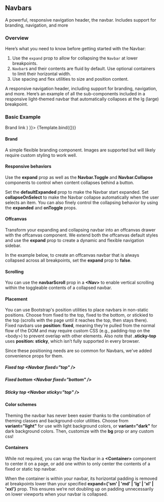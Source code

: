 

<Meta
    title="Bootstrap/Components/Navbar/Navbar"
    component={Navbar}
/>


## Navbars

A powerful, responsive navigation header, the navbar. Includes support for branding, navigation, and more

### Overview

Here’s what you need to know before getting started with the Navbar:

1. Use the `expand` prop to allow for collapsing the `Navbar` at lower breakpoints.
2. `Navbar`s and their contents are fluid by default. Use optional containers to limit their horizontal width.
3. Use spacing and flex utilities to size and position content.

A responsive navigation header, including support for branding, navigation, and more. Here’s an example of all the sub-components included in a responsive light-themed navbar that automatically collapses at the lg (large) breakpoint.

### Basic Example
<Canvas>
    <Story
        name="Demo"
        args={{
            bg: 'primary',
            as: 'div',
            collapseOnSelect: false,
            expand: true,
            expanded: undefined,
            fixed: undefined,
            role: 'navigation',
            sticky: undefined,
            variant: 'dark',
            children: (
                <Container>
                    <Navbar.Brand href="#home">Brand link</Navbar.Brand>
                </Container>
            )
        }}>
        {Template.bind({})}
    </Story>
</Canvas>

<ArgsTable story="Demo" />

#### Brand

A simple flexible branding component. Images are supported but will likely require custom styling to work well.

<Canvas>
    <Story name="Brand" story={stories.Brand} />
</Canvas>

#### Responsive behaviors

Use the <b>expand</b> prop as well as the <b>Navbar.Toggle</b> and <b>Navbar.Collapse</b> components to control when content collapses behind a button.

Set the <b>defaultExpanded</b> prop to make the Navbar start expanded. Set <b>collapseOnSelect</b> to make the Navbar collapse automatically when the user selects an item. You can also finely control the collapsing behavior by using the <b>expanded</b> and <b>onToggle</b> props.

<Canvas>
    <Story name="ResponsiveBehaviors" story={stories.ResponsiveBehaviors} />
</Canvas>

#### Offcanvas

Transform your expanding and collapsing navbar into an offcanvas drawer with the offcanvas component. We extend both the offcanvas default styles and use the <b>expand</b> prop to create a dynamic and flexible navigation sidebar.

In the example below, to create an offcanvas navbar that is always collapsed across all breakpoints, set the <b>expand</b> prop to <b>false</b>.

<Canvas>
    <Story name="NavbarOffcanvas" story={stories.NavbarOffcanvas} />
</Canvas>

#### Scrolling

You can use the <b>navbarScroll</b> prop in a <b><Nav\></b> to enable vertical scrolling within the toggleable contents of a collapsed navbar.

#### Placement

You can use Bootstrap's position utilities to place navbars in non-static positions. Choose from fixed to the top, fixed to the bottom, or stickied to the top (scrolls with the page until it reaches the top, then stays there). Fixed navbars use <b>position: fixed</b>, meaning they’re pulled from the normal flow of the DOM and may require custom CSS (e.g., padding-top on the <body\>) to prevent overlap with other elements. Also note that <b>.sticky-top</b> uses <b>position: sticky</b>, which isn’t fully supported in every browser.

Since these positioning needs are so common for Navbars, we've added convenience props for them.

##### Fixed top <b><Navbar fixed="top" /\></b>

##### Fixed bottom <b><Navbar fixed="bottom" /\></b>

##### Sticky top <b><Navbar sticky="top" /\></b>

#### Color schemes

Theming the navbar has never been easier thanks to the combination of theming classes and background-color utilities. Choose from <b>variant="light"</b> for use with light background colors, or <b>variant="dark"</b> for dark background colors. Then, customize with the <b>bg</b> prop or any custom css!

#### Containers

While not required, you can wrap the Navbar in a <b><Container\></b> component to center it on a page, or add one within to only center the contents of a fixed or static top navbar.

When the container is within your navbar, its horizontal padding is removed at breakpoints lower than your specified <b>expand={'sm' | 'md' | 'lg' | 'xl' | 'xxl'}</b> prop. This ensures we’re not doubling up on padding unnecessarily on lower viewports when your navbar is collapsed.

